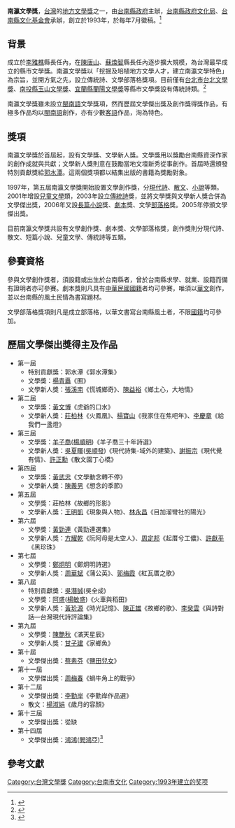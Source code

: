 {{Refimprove|time=2022-06-23T07:28:05+00:00}}
{{华文文学奖}}
'''南瀛文學獎'''，[[台灣|台灣]]的[[地方文學獎|地方文學獎]]之一，由[[台南縣政府|台南縣政府]]主辦，[[台南縣政府文化局|台南縣政府文化局]]、[[台南縣文化基金會|台南縣文化基金會]]承辦，創立於1993年，於每年7月徵稿。<ref>{{Cite web |url=http://blog.yam.com/nanyinglib |title=南瀛文學獎網誌 |accessdate=2009-08-06 |archive-date=2009-03-30 |archive-url=https://web.archive.org/web/20090330075940/http://blog.yam.com/nanyinglib |dead-url=yes }}</ref>

==背景==
成立於[[李雅樵|李雅樵]]縣長任內，在[[陳唐山|陳唐山]]、[[蘇煥智|蘇煥智]]縣長任內逐步擴大規模，為台灣最早成立的縣市文學獎。南瀛文學獎以「挖掘及培植地方文學人才，建立南瀛文學特色」為宗旨，並開方氣之先，設立傳統詩、文學部落格獎項。目前僅有[[台北市|台北市]][[台北文學獎|台北文學獎]]、[[南投縣|南投縣]][[玉山文學獎|玉山文學獎]]、[[宜蘭縣|宜蘭縣]][[蘭陽文學獎|蘭陽文學獎]]等縣市文學獎設有傳統詩類。<ref>{{Cite web |url=http://www.cna.com.tw/CountyProject/ShowTopicNews.aspx?TopicNo=8&strNewsID=20090117160037&strType=&NewsType=5&PageNo=1 |title=辦理南瀛文學獎 首開地方政府風氣之先 |accessdate=2009-08-06 |archive-date=2016-03-04 |archive-url=https://web.archive.org/web/20160304121349/http://www.cna.com.tw/CountyProject/ShowTopicNews.aspx?TopicNo=8&strNewsID=20090117160037&strType=&NewsType=5&PageNo=1 |dead-url=no }}</ref>

南瀛文學獎雖未設立[[閩南語|閩南語]]文學獎項，然而歷屆文學傑出獎及創作獎得獎作品，有極多作品均以[[閩南語|閩南語]]創作，亦有少數[[客語|客語]]作品，洵為特色。

==獎項==
南瀛文學獎於首屆起，設有文學獎、文學新人獎。文學獎用以獎勵台南縣資深作家的創作成就與共獻；文學新人獎則意在鼓勵當地文壇新秀從事創作。首屆時還頒發特別貢獻獎給[[郭水潭|郭水潭]]。這兩個獎項都以結集出版的書籍為獎勵對象。

1997年，第五屆南瀛文學獎開始設置文學創作獎，分[[現代詩|現代詩]]、[[散文|散文]]、[[小說|小說]]等類。2001年增設[[兒童文學|兒童文學]]類，2003年設立[[傳統詩|傳統詩]]獎，並將文學獎與文學新人獎合併為文學傑出獎，2006年又設[[長篇小說|長篇小說]]獎、[[劇本|劇本]]獎、文學[[部落格|部落格]]獎。2005年停頒文學傑出獎。

目前南瀛文學獎共設有文學創作獎、劇本獎、文學部落格獎，創作獎則分現代詩、散文、短篇小說、兒童文學、傳統詩等五類。

==參賽資格==
參與文學創作獎者，須設籍或出生於台南縣者，曾於台南縣求學、就業、設籍而備有證明者亦可參賽。劇本獎則凡具有[[中華民國國籍|中華民國國籍]]者均可參賽，唯須以[[華文|華文]]創作，並以台南縣的風土民情為書寫題材。

文學部落格獎項則凡是成立部落格，以華文書寫台南縣風土者，不限[[國籍|國籍]]均可參加。

==歷屆文學傑出獎得主及作品==
*第一屆
**特別貢獻獎：郭水潭《郭水潭集》
**文學獎：[[楊青矗|楊青矗]]《囿》
**文學新人獎：[[張溪南|張溪南]]《慌城鄉奇》、[[陳益裕|陳益裕]]《鄉土心，大地情》
*第二屆
**文學獎：[[黃文博_(台灣文史工作者)|黃文博]]《虎爺的口水》
**文學新人獎：[[莊柏林|莊柏林]]《火鳳凰》、[[楊寶山|楊寶山]]《我家住在焦吧年》、[[李慶章|李慶章]]《給我們一盞燈》
*第三屆
**文學獎：[[羊子喬|羊子喬]]([[楊順明|楊順明]])《羊子喬三十年詩選》
**文學新人獎：[[吳夏暉|吳夏暉]]([[吳順發|吳順發]])《現代詩集-域外的建築》、[[謝振宗|謝振宗]]《現代覺有情》、[[許正勳|許正勳]]《散文園丁心橋》
*第四屆
**文學獎：[[黃武忠|黃武忠]]《文學動念轉不停》
**文學新人獎：[[陳義男|陳義男]]《想念的季節》
*第五屆
**文學獎：莊柏林《故鄉的形影》
**文學新人獎：[[王明凱|王明凱]]《現象與人物》、[[林永昌|林永昌]]《目加溜彎社的陽光》
*第六屆
**文學獎：[[黃勁連|黃勁連]]《黃勁連選集》
**文學新人獎：[[方耀乾|方耀乾]]《阮阿母是太空人》、[[周定邦|周定邦]]《起厝兮工儂》、[[許獻平|許獻平]]《黑珍珠》
*第七屆
**文學獎：[[鄭炯明|鄭炯明]]《鄭炯明詩選》
**文學新人獎：[[周華斌|周華斌]]《蒲公英》、[[郭梅霞|郭梅霞]]《紅瓦厝之歌》
*第八屆
**特別貢獻獎：[[吳潛誠|吳潛誠]](吳全成)
**文學獎：[[阿盛|阿盛]]([[楊敏盛|楊敏盛]])《火車與稻田》
**文學新人獎：[[黃玠源|黃玠源]]《時光記憶》、[[陳正雄|陳正雄]]《故鄉的歌》、[[李癸雲|李癸雲]]《與詩對話—台灣現代詩評論集》
*第九屆
**文學獎：[[陳艷秋|陳艷秋]]《滿天星辰》
**文學新人獎：[[甘子建|甘子建]]《家鄉魚》
*第十屆
**文學傑出獎：[[蔡素芬|蔡素芬]]《[[鹽田兒女|鹽田兒女]]》
*第十一屆
**文學傑出獎：[[周梅春|周梅春]]《蝸牛角上的戰爭》
*第十二屆
**文學傑出獎：[[李勤岸|李勤岸]]《李勤岸作品選》
**散文：[[楊淑娟|楊淑娟]]《歲月的容顏》
*第十三屆
**文學傑出獎：從缺
*第十四屆
**文學傑出獎：[[鴻鴻|鴻鴻]]([[閻鴻亞|閻鴻亞]])<ref>{{Cite web |url=http://www.tnc.gov.tw/library/nanying.htm |title=南瀛文學獎歷屆得獎名單暨出版作品 |accessdate=2009-08-06 |archive-date=2008-08-08 |archive-url=https://web.archive.org/web/20080808220300/http://www.tnc.gov.tw/library/nanying.htm |dead-url=no }}</ref>

==參考文獻==
{{Reflist}}

[[Category:台灣文學獎|Category:台灣文學獎]]
[[Category:台南市文化|Category:台南市文化]]
[[Category:1993年建立的奖项|Category:1993年建立的奖项]]